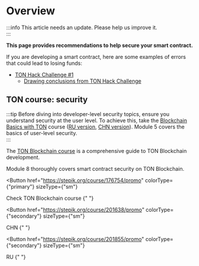

# Overview

:::info 
This article needs an update. Please help us improve it.\
:::

**This page provides recommendations to help secure your smart contract.**

If you are developing a smart contract, here are some examples of errors that could lead to losing funds:

- [TON Hack Challenge #1](https://github.com/ton-blockchain/hack-challenge-1)
  - [Drawing conclusions from TON Hack Challenge](/v3/guidelines/smart-contracts/security/ton-hack-challenge-1)

## TON course: security

:::tip 
Before diving into developer-level security topics, ensure you understand security at the user level. To achieve this, take the [Blockchain Basics with TON](https://stepik.org/course/201294/promo) course ([RU version](https://stepik.org/course/202221/), [CHN version](https://stepik.org/course/200976/)). Module 5 covers the basics of user-level security.\
:::

The [TON Blockchain course](https://stepik.org/course/176754/) is a comprehensive guide to TON Blockchain development.

Module 8 thoroughly covers smart contract security on TON Blockchain.

<Button
  href="https://stepik.org/course/176754/promo"
  colorType={"primary"}
  sizeType={"sm"}
>
  Check TON Blockchain course
</Button>{" "}

<Button
  href="https://stepik.org/course/201638/promo"
  colorType={"secondary"}
  sizeType={"sm"}
>
  CHN
</Button>{" "}

<Button
  href="https://stepik.org/course/201855/promo"
  colorType={"secondary"}
  sizeType={"sm"}
>
  RU
</Button>{" "}

<Feedback />
